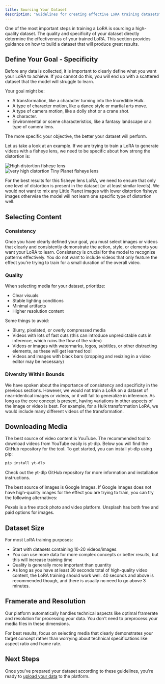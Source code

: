 ```yaml
---
title: Sourcing Your Dataset
description: "Guidelines for creating effective LoRA training datasets"
---
```



One of the most important steps in training a LoRA is sourcing a high-quality dataset. The quality and specificity of your dataset directly determine the effectiveness of your trained LoRA. This section provides guidance on how to build a dataset that will produce great results.

## Define Your Goal - Specificity

Before any data is collected, it is important to clearly define what you want your LoRA to achieve. If you cannot do this, you will end up with a scattered dataset that the model will struggle to learn.

Your goal might be:
- A transformation, like a character turning into the Incredible Hulk.
- A type of character motion, like a dance style or martial arts move.
- A type of camera motion, like a dolly shot or a crane shot.
- A character.
- Environmental or scene characteristics, like a fantasy landscape or a type of camera lens.

The more specific your objective, the better your dataset will perform.

Let us take a look at an example. If we are trying to train a LoRA to generate videos with a fisheye lens, we need to be specific about how strong the distortion is:

<Frame caption="High distortion fisheye lens">
  <img src="/images/lora/source/fisheye1.webp" alt="High distortion fisheye lens" />
</Frame>

<Frame caption="Very high distortion Tiny Planet fisheye lens">
  <img src="/images/lora/source/fisheye2.jpg" alt="very high distortion Tiny Planet fisheye lens" />
</Frame>

For the best results for this fisheye lens LoRA, we need to ensure that only one level of distortion is present in the dataset (or at least similar levels). We would not want to mix any Little Planet images with lower distortion fisheye images otherwise the model will not learn one specific type of distortion well.

## Selecting Content

### Consistency

Once you have clearly defined your goal, you must select images or videos that clearly and consistently demonstrate the action, style, or elements you want your LoRA to learn. Consistency is crucial for the model to recognize patterns effectively. You do not want to include videos that only feature the effect you're trying to train for a small duration of the overall video.

### Quality

When selecting media for your dataset, prioritize:
- Clear visuals
- Stable lighting conditions
- Minimal artifacts 
- Higher resolution content

Some things to avoid:
- Blurry, pixelated, or overly compressed media
- Videos with lots of fast cuts (this can introduce unpredictable cuts in inference, which ruins the flow of the video)
- Videos or images with watermarks, logos, subtitles, or other distracting elements, as these will get learned too!
- Videos and images with black bars (cropping and resizing in a video editor may be necessary)

### Diversity Within Bounds

We have spoken about the importance of consistency and specificity in the previous sections. However, we would not train a LoRA on a dataset of near-identical images or videos, or it will fail to generalize in inference. As long as the core concept is present, having variations in other aspects of the image or video is best. For example, for a Hulk transformation LoRA, we would include many different videos of the transformation.

## Downloading Media

The best source of video content is YouTube. The recommended tool to download videos from YouTube easily is yt-dlp. Below you will find the GitHub repository for the tool. To get started, you can install yt-dlp using pip:

```bash
pip install yt-dlp
```

<CardGroup cols={1}>
  <Card
    title="yt-dlp"
    icon="video"
    href="https://github.com/yt-dlp/yt-dlp"
  >
    Check out the yt-dlp GitHub repository for more information and installation instructions.
  </Card>
</CardGroup>

The best source of images is Google Images. If Google Images does not have high-quality images for the effect you are trying to train, you can try the following alternatives:

<CardGroup cols={2}>
  <Card
    title="Pexels"
    icon="image"
    href="https://www.pexels.com/"
  >
    Pexels is a free stock photo and video platform.
  </Card>
    <Card
    title="Unsplash"
    icon="image"
    href="https://unsplash.com/"
  >
    Unsplash has both free and paid options for images.
  </Card>

</CardGroup>



## Dataset Size

For most LoRA training purposes:
- Start with datasets containing 10-20 videos/images
- You can use more data for more complex concepts or better results, but this will increase training time
- Quality is generally more important than quantity
- As long as you have at least 30 seconds total of high-quality video content, the LoRA training should work well. 40 seconds and above is recommended though, and there is usually no need to go above 3 minutes.

## Framerate and Resolution

Our platform automatically handles technical aspects like optimal framerate and resolution for processing your data. You don't need to preprocess your media files in these dimensions.

<Tip>
For best results, focus on selecting media that clearly demonstrates your target concept rather than worrying about technical specifications like aspect ratio and frame rate.
</Tip>

## Next Steps

Once you've prepared your dataset according to these guidelines, you're ready to [upload your data](/lora-training/uploading-data) to the platform. 
